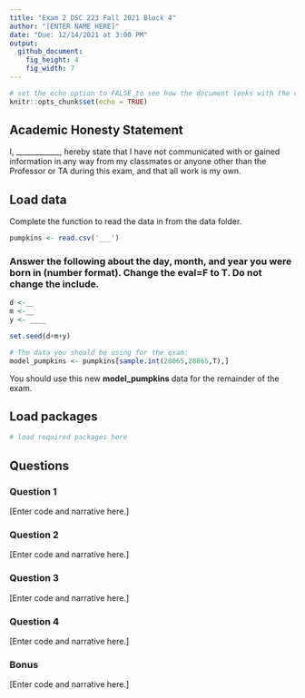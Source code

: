 ```yaml
---
title: "Exam 2 DSC 223 Fall 2021 Block 4"
author: "[ENTER NAME HERE]"
date: "Due: 12/14/2021 at 3:00 PM"
output: 
  github_document: 
    fig_height: 4
    fig_width: 7
---
```


```r
# set the echo option to FALSE to see how the document looks with the code suppressed
knitr::opts_chunk$set(echo = TRUE)
```

## Academic Honesty Statement

I, ____________, hereby state that I have not communicated with or gained information in any way from my classmates or anyone other than the Professor or TA during this exam, and that all work is my own.

## Load data
Complete the function to read the data in from the data folder.

```r
pumpkins <- read.csv('___')
```


### Answer the following about the day, month, and year you were born in (number format). Change the **eval=F** to T. Do not change the **include**.
```r
d <-__
m <-__
y <- ____

set.seed(d+m+y)

# The data you should be using for the exam:
model_pumpkins <- pumpkins[sample.int(28065,28065,T),]
```

You should use this new **model_pumpkins** data for the remainder of the exam. 

## Load packages

```r
# load required packages here
```

## Questions 

### Question 1

[Enter code and narrative here.]

### Question 2

[Enter code and narrative here.]

### Question 3

[Enter code and narrative here.]

### Question 4

[Enter code and narrative here.]

### Bonus

[Enter code and narrative here.]


